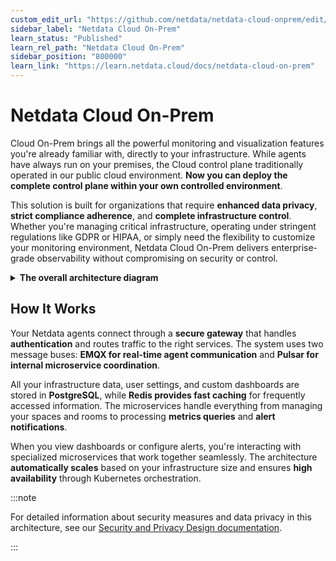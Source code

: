 ```yaml
---
custom_edit_url: "https://github.com/netdata/netdata-cloud-onprem/edit/master/docs/learn.netdata.cloud/README.md"
sidebar_label: "Netdata Cloud On-Prem"
learn_status: "Published"
learn_rel_path: "Netdata Cloud On-Prem"
sidebar_position: "800000"
learn_link: "https://learn.netdata.cloud/docs/netdata-cloud-on-prem"
---
```


# Netdata Cloud On-Prem

Cloud On-Prem brings all the powerful monitoring and visualization features you're already familiar with, directly to your infrastructure. While agents have always run on your premises, the Cloud control plane traditionally operated in our public cloud environment. **Now you can deploy the complete control plane within your own controlled environment**.

This solution is built for organizations that require **enhanced data privacy**, **strict compliance adherence**, and **complete infrastructure control**. Whether you're managing critical infrastructure, operating under stringent regulations like GDPR or HIPAA, or simply need the flexibility to customize your monitoring environment, Netdata Cloud On-Prem delivers enterprise-grade observability without compromising on security or control.

<details>
<summary><strong>The overall architecture diagram</strong></summary><br/>

```mermaid
flowchart TD
    Agents("**🌍 Netdata Agents**<br/><br/>Users' infrastructure<br/><br/>Netdata Children & Parents")
    users("**🔥 Unified Dashboards**<br/><br/>Integrated Infrastructure<br/><br/>Dashboards")
    ingress("**🛡️ Ingress Gateway**<br/><br/>TLS termination")
    traefik("**🔒 Traefik**<br/><br/>Authentication &<br/><br/>Authorization")
    emqx("**📤 EMQX**<br/><br/>Agents Communication<br/><br/>Message Bus<br/><br/>MQTT")
    pulsar("**⚡ Pulsar**<br/><br/>Internal Microservices<br/><br/>Message Bus")
    frontend("**🌐 Front-End**<br/><br/>Static Web Files")
    auth("**👨‍💼 Users & Agents**<br/><br/>Authorization<br/><br/>Microservices")
    spaceroom("**🏡 Spaces, Rooms,<br/><br/>Nodes, Settings**<br/><br/>Microservices for<br/><br/>managing Spaces,<br/><br/>Rooms, Nodes and<br/><br/>related settings")
    charts("**📈 Metrics & Queries**<br/><br/>Microservices for<br/><br/>dispatching queries<br/><br/>to Netdata Agents")
    alerts("**🔔 Alerts & Notifications**<br/><br/>Microservices for<br/><br/>tracking alert<br/><br/>transitions and<br/><br/>deduplicating alerts")
    sql("**✨ PostgreSQL**<br/><br/>Users, Spaces, Rooms,<br/><br/>Agents, Nodes, Metric<br/><br/>Names, Metrics Retention,<br/><br/>Custom Dashboards,<br/><br/>Settings")
    redis("**🗒️ Redis**<br/><br/>Caches needed<br/><br/>by Microservices")
    elk("**🗞️ Elasticsearch**<br/><br/>Feed Events Database")
    bridges("**🤝 Input & Output**<br/><br/>Microservices bridging<br/><br/>agents to internal<br/><br/>components")
    notifications("**📢 Notifications Integrations**<br/><br/>Dispatch alert<br/><br/>notifications to<br/><br/>3rd party services")
    feed("**📝 Feed & Events**<br/><br/>Microservices for<br/><br/>managing events feed")

    users --> ingress
    Agents --> ingress
    ingress --> traefik
    ingress ==>|**agents<br/><br/>websockets**| emqx
    traefik -.- auth
    traefik ==>|**http**| spaceroom
    traefik ==>|**http**| frontend
    traefik ==>|**http**| charts
    traefik ==>|**http**| alerts
    spaceroom o-...-o pulsar
    spaceroom -.- redis
    spaceroom x-..-x sql
    spaceroom -.-> feed
    charts o-.-o pulsar
    charts -.- redis
    charts x-.-x sql
    charts -..-> feed
    alerts o-.-o pulsar
    alerts -.- redis
    alerts x-.-x sql
    alerts -..-> feed
    auth o-.-o pulsar
    auth -.- redis
    auth x-.-x sql
    auth -.-> feed
    feed <--> elk
    alerts ----> notifications
    emqx <.-> bridges o-..-o pulsar

    %% Style definitions
    classDef alert fill:#ffeb3b,stroke:#000000,stroke-width:3px,color:#000000,font-size:18px
    classDef neutral fill:#f9f9f9,stroke:#000000,stroke-width:3px,color:#000000,font-size:18px
    classDef complete fill:#4caf50,stroke:#000000,stroke-width:3px,color:#000000,font-size:18px
    classDef database fill:#2196F3,stroke:#000000,stroke-width:3px,color:#000000,font-size:18px

    %% Apply styles
    class Agents,users alert
    class ingress,traefik,emqx,pulsar,frontend neutral
    class auth,spaceroom,charts,alerts,bridges,notifications,feed complete
    class sql,redis,elk database
```

</details>

## How It Works

Your Netdata agents connect through a **secure gateway** that handles **authentication** and routes traffic to the right services. The system uses two message buses: **EMQX for real-time agent communication** and **Pulsar for internal microservice coordination**.

All your infrastructure data, user settings, and custom dashboards are stored in **PostgreSQL**, while **Redis provides fast caching** for frequently accessed information. The microservices handle everything from managing your spaces and rooms to processing **metrics queries** and **alert notifications**.

When you view dashboards or configure alerts, you're interacting with specialized microservices that work together seamlessly. The architecture **automatically scales** based on your infrastructure size and ensures **high availability** through Kubernetes orchestration.

:::note

For detailed information about security measures and data privacy in this architecture, see our [Security and Privacy Design documentation](https://learn.netdata.cloud/docs/security-and-privacy-design/netdata-cloud-security-and-privacy-design).

:::
